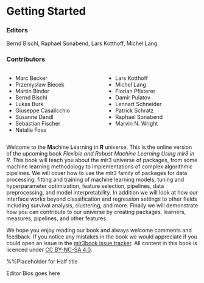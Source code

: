 #  Getting Started {.unnumbered .unlisted}

::: {.content-visible when-format="html"}

### Editors {.unnumbered .unlisted}
Bernd Bischl, Raphael Sonabend, Lars Kotthoff, Michel Lang

### Contributors {.unnumbered .unlisted}

:::: {.columns}

::: {.column width="30%"}
  - Marc Becker
  - Przemysław Biecek
  - Martin Binder
  - Bernd Bischl
  - Lukas Burk
  - Giuseppe Casalicchio
  - Susanne Dandl
  - Sebastian Fischer
  - Natalie Foss
:::

::: {.column width="30%"}
  - Lars Kotthoff
  - Michel Lang
  - Florian Pfisterer
  - Damir Pulatov
  - Lennart Schneider
  - Patrick Schratz
  - Raphael Sonabend
  - Marvin N. Wright
:::

::::

Welcome to the **M**achine **L**earning in **R** universe. This is the online version of the upcoming book *Flexible and Robust Machine Learning Using mlr3 in R*. This book will teach you about the mlr3 universe of packages, from some machine learning methodology to implementations of complex algorithmic pipelines. We will cover how to use the mlr3 family of packages for data processing, fitting and training of machine learning models, tuning and hyperparameter optimization, feature selection, pipelines, data preprocessing, and model interpretability. In addition we will look at how our interface works beyond classification and regression settings to other fields including survival analysis, clustering, and more. Finally we will demonstrate how you can contribute to our universe by creating packages, learners, measures, pipelines, and other features.

We hope you enjoy reading our book and always welcome comments and feedback. If you notice any mistakes in the book we would appreciate if you could open an issue in the [mlr3book issue tracker](https://github.com/mlr-org/mlr3book/issues). All content in this book is licenced under [CC BY-NC-SA 4.0](https://creativecommons.org/licenses/by-nc-sa/4.0/).
:::

\frontmatter

::: {.content-visible when-format="pdf"}

\halftitle{Main Title}{Standard blurb goes here}%%Placeholder for Half title

\seriespg{Series page goes here (if applicable); otherwise blank}

\title{Flexible and Robust Machine Learning Using mlr3 in R}

\edition{First Edition}

\editor{Bernd Bischl, Raphael Sonabend, Lars Kotthoff, Michel Lang}

\locpage

\cleardoublepage
\setcounter{page}{7}

\tableofcontents

\chapter*{Editors}

Editor Bios goes here

\listoffigures
\listoftables

\begin{contributorlist}

\contau{Contributor 1}
\contaff{Affiliation 1}
\contaff{Affiliation 2}

\end{contributorlist}

:::

\mainmatter
